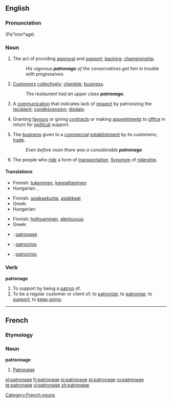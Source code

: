 {{wikipedia}}
==English==
===Pronunciation===
\Pa"tron*age\

===Noun===
{{en-noun}}

# The act of providing [[approval]] and [[support]]; [[backing]]; [[championship]].
#: ''His vigorous '''patronage''' of the conservatives got him in trouble with progressives.''
# [[customer|Customer]]s [[collectively]];  [[clientele]]; [[business]].
#: ''The restaurant had an upper class '''patronage'''.''
# A [[communication]] that indicates lack of [[respect]] by patronizing the [[recipient]]; [[condescension]]; [[disdain]].
# {{politics}} Granting [[favour]]s or giving [[contract]]s or making [[appointment]]s to [[office]] in return for [[political]] support.
# The [[business]] given to a [[commercial]] [[establishment]] by its customers; [[trade]].
#: ''Even before noon there was a considerable '''patronage'''.''
# The people who [[ride]] a form of [[transportation]]. [[Synonym]] of [[ridership]].

====Translations====
{{trans-top|the act of providing approval and support}}
*Finnish: [[tukeminen]], [[kannattaminen]]
*Hungarian: {{t|hu|pártfogás}}, {{t-|hu|patronázs}}
{{trans-mid}}
{{trans-bottom}}

{{trans-top|customers collectively; clientele; business}}
*Finnish: [[asiakaskunta]], [[asiakkaat]] {{p}}
*Greek: {{t+|el|πελατεία|f|sc=Grek}}
*Hungarian: {{t|hu|vevőkör}}
{{trans-mid}}
{{trans-bottom}}

{{trans-top|a communication that indicates lack of respect by patronizing the recipient}}
*Finnish: [[holhoaminen]], [[alentuvuus]]
*Greek: {{t|el|πατρονάρισμα|n|sc=Grek}}
{{trans-mid}}
{{trans-bottom}}

{{trans-top|granting favours or giving contracts or making appointments to office in return for political support}}
{{trans-mid}}
{{trans-bottom}}

{{trans-top|the business given to a commercial establishment by its customers; trade}}
{{trans-mid}}
{{trans-bottom}}

{{checktrans-top}}
*{{ttbc|French}}: [[patronage]] {{m}}
{{checktrans-mid}}
*{{ttbc|Italian}}: [[patrocinio]] {{m}}
*{{ttbc|Spanish}}: [[patrocinio]] {{m}}
{{checktrans-bottom}}

===Verb===
'''patronage'''
{{rfquote}}

# To support by being a [[patron]] of.
# To be a regular customer or client of; to [[patronize]]; to [[patronise]]; to [[support]]; to [[keep going]].

----

==French==
===Etymology===
{{suffix|patron|age}}

===Noun===
'''patronnage'''
#[[#English|Patronage]]

[[Category:French nouns]]

[[el:patronage]]
[[fr:patronage]]
[[io:patronage]]
[[pl:patronage]]
[[ru:patronage]]
[[te:patronage]]
[[vi:patronage]]
[[zh:patronage]]